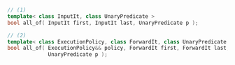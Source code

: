 ```cpp
// (1)
template< class InputIt, class UnaryPredicate >
bool all_of( InputIt first, InputIt last, UnaryPredicate p );

// (2)
template< class ExecutionPolicy, class ForwardIt, class UnaryPredicate >
bool all_of( ExecutionPolicy&& policy, ForwardIt first, ForwardIt last,
             UnaryPredicate p );
```
